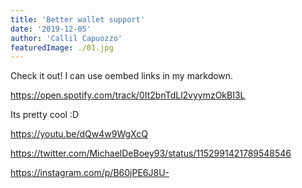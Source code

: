 ```yaml
---
title: 'Better wallet support'
date: '2019-12-05'
author: 'Callil Capuozzo'
featuredImage: ./01.jpg
---
```


Check it out! I can use oembed links in my markdown.

https://open.spotify.com/track/0It2bnTdLl2vyymzOkBI3L

Its pretty cool :D

https://youtu.be/dQw4w9WgXcQ

https://twitter.com/MichaelDeBoey93/status/1152991421789548546

https://instagram.com/p/B60jPE6J8U-
